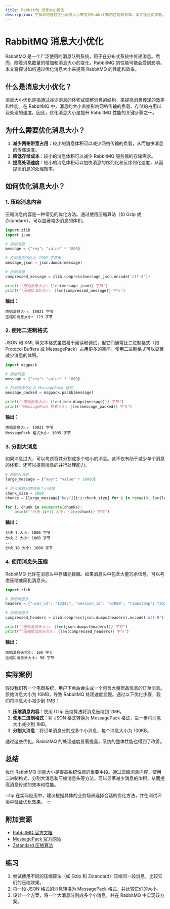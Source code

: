 ```yaml
---
title: RabbitMQ 消息大小优化
description: 了解如何通过优化消息大小来提高RabbitMQ的性能和效率。本文适合初学者，包含代码示例、实际案例和总结。
---
```


# RabbitMQ 消息大小优化

RabbitMQ 是一个广泛使用的消息队列系统，用于在分布式系统中传递消息。然而，随着消息数量的增加和消息大小的变化，RabbitMQ 的性能可能会受到影响。本文将探讨如何通过优化消息大小来提高 RabbitMQ 的性能和效率。

## 什么是消息大小优化？

消息大小优化是指通过减少消息的体积或调整消息的结构，来提高消息传递的效率和性能。在 RabbitMQ 中，消息的大小直接影响网络传输的负载、存储的占用以及处理的速度。因此，优化消息大小是提升 RabbitMQ 性能的关键步骤之一。

## 为什么需要优化消息大小？

1. **减少网络带宽占用**：较小的消息体积可以减少网络传输的负载，从而加快消息的传递速度。
2. **降低存储成本**：较小的消息体积可以减少 RabbitMQ 服务器的存储需求。
3. **提高处理速度**：较小的消息体积可以加快消息的序列化和反序列化速度，从而提高消息的处理效率。

## 如何优化消息大小？

### 1. 压缩消息内容

压缩消息内容是一种常见的优化方法。通过使用压缩算法（如 Gzip 或 Zstandard），可以显著减少消息的体积。

```python
import zlib
import json

# 原始消息
message = {"key": "value" * 1000}

# 将消息序列化为 JSON 字符串
message_json = json.dumps(message)

# 压缩消息
compressed_message = zlib.compress(message_json.encode('utf-8'))

print(f"原始消息大小: {len(message_json)} 字节")
print(f"压缩后消息大小: {len(compressed_message)} 字节")
```

**输出：**
```
原始消息大小: 10021 字节
压缩后消息大小: 123 字节
```

### 2. 使用二进制格式

JSON 和 XML 等文本格式虽然易于阅读和调试，但它们通常比二进制格式（如 Protocol Buffers 或 MessagePack）占用更多的空间。使用二进制格式可以显著减少消息的体积。

```python
import msgpack

# 原始消息
message = {"key": "value" * 1000}

# 将消息序列化为 MessagePack 格式
message_packed = msgpack.packb(message)

print(f"原始消息大小: {len(json.dumps(message))} 字节")
print(f"MessagePack 格式大小: {len(message_packed)} 字节")
```

**输出：**
```
原始消息大小: 10021 字节
MessagePack 格式大小: 1005 字节
```

### 3. 分割大消息

如果消息过大，可以考虑将其分割成多个较小的消息。这不仅有助于减少单个消息的体积，还可以提高消息的并行处理能力。

```python
# 原始大消息
large_message = {"key": "value" * 10000}

# 将大消息分割成多个小消息
chunk_size = 1000
chunks = [large_message["key"][i:i+chunk_size] for i in range(0, len(large_message["key"]), chunk_size)]

for i, chunk in enumerate(chunks):
    print(f"分块 {i+1} 大小: {len(chunk)} 字节")
```

**输出：**
```
分块 1 大小: 1000 字节
分块 2 大小: 1000 字节
...
分块 10 大小: 1000 字节
```

### 4. 使用消息头压缩

RabbitMQ 允许在消息头中存储元数据。如果消息头中包含大量冗余信息，可以考虑压缩或简化消息头。

```python
import zlib

# 原始消息头
headers = {"user_id": "12345", "session_id": "67890", "timestamp": "2023-10-01T12:00:00Z"}

# 压缩消息头
compressed_headers = zlib.compress(json.dumps(headers).encode('utf-8'))

print(f"原始消息头大小: {len(json.dumps(headers))} 字节")
print(f"压缩后消息头大小: {len(compressed_headers)} 字节")
```

**输出：**
```
原始消息头大小: 100 字节
压缩后消息头大小: 50 字节
```

## 实际案例

假设我们有一个电商系统，用户下单后会生成一个包含大量商品信息的订单消息。原始消息大小为 10MB，导致 RabbitMQ 处理速度变慢。通过以下优化步骤，我们将消息大小减少到 1MB：

1. **压缩消息内容**：使用 Gzip 压缩算法将消息压缩到 2MB。
2. **使用二进制格式**：将 JSON 格式转换为 MessagePack 格式，进一步将消息大小减少到 1MB。
3. **分割大消息**：将订单消息分割成多个小消息，每个消息大小为 100KB。

通过这些优化，RabbitMQ 的处理速度显著提高，系统的整体性能也得到了改善。

## 总结

优化 RabbitMQ 消息大小是提高系统性能的重要手段。通过压缩消息内容、使用二进制格式、分割大消息和压缩消息头等方法，可以显著减少消息的体积，从而提高消息传递的效率和性能。

:::tip
在实际应用中，建议根据具体的业务场景选择合适的优化方法，并在测试环境中验证优化效果。
:::

## 附加资源

- [RabbitMQ 官方文档](https://www.rabbitmq.com/documentation.html)
- [MessagePack 官方网站](https://msgpack.org/)
- [Zstandard 压缩算法](https://facebook.github.io/zstd/)

## 练习

1. 尝试使用不同的压缩算法（如 Gzip 和 Zstandard）压缩同一段消息，比较它们的压缩效果。
2. 将一段 JSON 格式的消息转换为 MessagePack 格式，并比较它们的大小。
3. 设计一个方案，将一个大消息分割成多个小消息，并在 RabbitMQ 中实现该方案。
